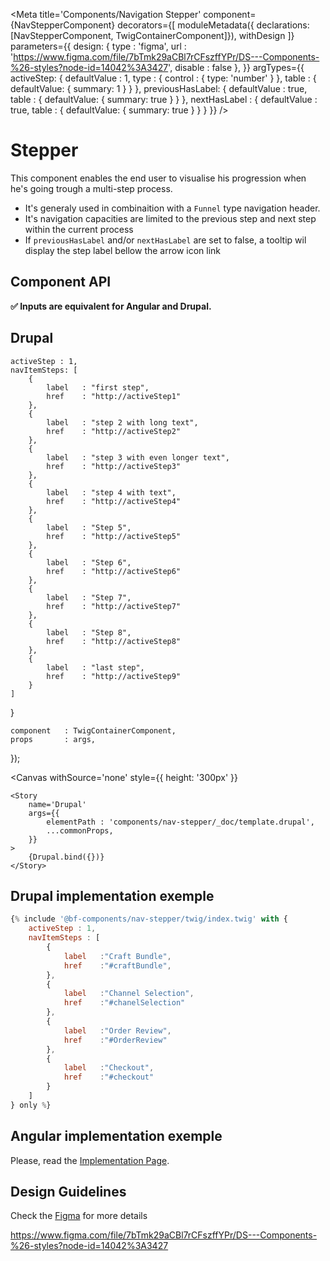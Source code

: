 





<Meta
    title='Components/Navigation Stepper'
    component={NavStepperComponent}
    decorators={[
        moduleMetadata({ declarations: [NavStepperComponent, TwigContainerComponent]}),
        withDesign
    ]}
    parameters={{
        design: {
            type    : 'figma',
            url     : 'https://www.figma.com/file/7bTmk29aCBl7rCFszffYPr/DS---Components-%26-styles?node-id=14042%3A3427',
            disable : false
        },
    }}
    argTypes={{
        activeStep: {
            defaultValue    : 1,
            type            : { control : { type: 'number' } },
            table           : { defaultValue: { summary: 1 } }
        },
        previousHasLabel: {
            defaultValue    : true,
            table           : { defaultValue: { summary: true } }
        },
        nextHasLabel    : {
            defaultValue    : true,
            table           : { defaultValue: { summary: true } }
        }
    }}
/>

# Stepper

 This component enables the end user to visualise his progression when he's going trough a multi-step process.
 - It's generaly used in combinaition with a `Funnel` type navigation header.
 - It's navigation capacities are limited to the previous step and next step within the current process
 - If `previousHasLabel` and/or `nextHasLabel` are set to false, a tooltip wil display the step label bellow the arrow icon link


## Component API

**✅ Inputs are equivalent for Angular and Drupal.**

<Props of={NavStepperComponent} />


## Drupal
    activeStep : 1,
    navItemSteps: [
        {
            label   : "first step",
            href    : "http://activeStep1"
        },
        {
            label   : "step 2 with long text",
            href    : "http://activeStep2"
        },
        {
            label   : "step 3 with even longer text",
            href    : "http://activeStep3"
        },
        {
            label   : "step 4 with text",
            href    : "http://activeStep4"
        },
        {
            label   : "Step 5",
            href    : "http://activeStep5"
        },
        {
            label   : "Step 6",
            href    : "http://activeStep6"
        },
        {
            label   : "Step 7",
            href    : "http://activeStep7"
        },
        {
            label   : "Step 8",
            href    : "http://activeStep8"
        },
        {
            label   : "last step",
            href    : "http://activeStep9"
        }
    ]
}

    component   : TwigContainerComponent,
    props       : args,
});

<Canvas
    withSource='none'
    style={{ height: '300px' }}
>
    <Story
        name='Drupal'
        args={{
            elementPath : 'components/nav-stepper/_doc/template.drupal',
            ...commonProps,
        }}
    >
        {Drupal.bind({})}
    </Story>
</Canvas>


## Drupal implementation exemple

```jsx
{% include '@bf-components/nav-stepper/twig/index.twig' with {
    activeStep : 1,
    navItemSteps : [
        {
            label   :"Craft Bundle",
            href    :"#craftBundle",
        },
        {
            label   :"Channel Selection",
            href    :"#chanelSelection"
        },
        {
            label   :"Order Review",
            href    :"#OrderReview"
        },
        {
            label   :"Checkout",
            href    :"#checkout"
        }
    ]
} only %}
```



## Angular implementation exemple

Please, read the [Implementation Page](/?path=/docs/implementation-angular--page).


## Design Guidelines

Check the [Figma](https://www.figma.com/file/qpI1TDuVG9ciRWsoOIQ93x/Navigation?node-id=939%3A1615) for more details

https://www.figma.com/file/7bTmk29aCBl7rCFszffYPr/DS---Components-%26-styles?node-id=14042%3A3427
